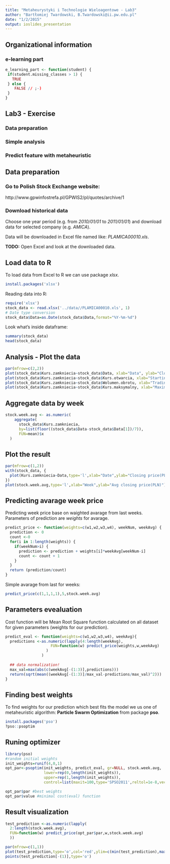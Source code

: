```yaml
---
title: "Metaheurystyki i Technologie Wieloagentowe - Lab3"
author: "Bartłomiej Twardowski, B.Twardowski@ii.pw.edu.pl"
date: "1/2/2015"
output: ioslides_presentation
---
```


## Organizational information

### e-learning part

```r
e_learning_part <- function(student) {
 if(student.missing_classes > 1) {
   TRUE
 } else {
    FALSE // ;-) 
 }
}
```

## Lab3 - Exercise

### Data preparation
### Simple analysis
### Predict feature with metaheuristic

## Data preparation

### Go to Polish Stock Exchange website:

http://www.gpwinfostrefa.pl/GPWIS2/pl/quotes/archive/1

### Download historical data 

Choose one year period (e.g. from *2010/01/01* to *2011/01/01*)
and download data for selected company (e.g. *AMICA*).

Data will be downloaded in Excel file named like: _PLAMICA00010.xls_.

**TODO:** Open Excel and look at the downloaded data.

## Load data to R

To load data from Excel to R we can use package _xlsx_.

```r
install.packages('xlsx')
```

Reading data into R:

```r
require('xlsx')
stock_data <- read.xlsx('../data//PLAMICA00010.xls', 1)
# Date type conversion
stock_data$Data=as.Date(stock_data$Data,format="%Y-%m-%d")
```

Look what's inside dataframe:
```r
summary(stock_data)
head(stock_data)
```

## Analysis - Plot the data

```r
par(mfrow=c(2,2))
plot(stock_data$Kurs.zamkniecia~stock_data$Data, xlab="Data", ylab="Closing price (PLN)")
plot(stock_data$Kurs.zamkniecia~stock_data$Kurs.otwarcia, xlab="Starting price (PLN)", ylab="Closing price (PLN)")
plot(stock_data$Kurs.zamkniecia~stock_data$Wolumen.obrotu, xlab="Trading volume", ylab="Closing price (PLN)")
plot(stock_data$Kurs.zamkniecia~stock_data$Kurs.maksymalny, xlab="Maximla price (PLN)", ylab="Closing price (PLN)")
````

## Aggregate data by week

```r
stock.week.avg <- as.numeric(
    aggregate(
      stock_data$Kurs.zamkniecia,
      by=list(floor((stock_data$Data-stock_data$Data[1])/7)),
      FUN=mean)$x
  )
```

## Plot the result

```r
par(mfrow=c(1,2))
with(stock_data, {
  plot(Kurs.zamkniecia~Data,type='l',xlab="Date",ylab="Closing price(PLN)")
})
plot(stock.week.avg,type='l',xlab="Week",ylab="Avg closing price(PLN)")
```


## Predicting avarage week price

Predicting week price base on waighted avarage from last weeks.
Parameters of prediction are *weights* for avarage.

```r
predict_price <- function(weights=c(w1,w2,w3,w4), weekNum, weekAvg) {
  prediction <- 0
  count <-0
  for(i in 1:length(weights)) {
    if(weekNum>i) {
      prediction <- prediction + weights[i]*weekAvg[weekNum-i] 
      count <- count + 1
    }
  }
  return (prediction/count)
}
```

Simple avarage from last for weeks:

```r
predict_price(c(1,1,1,1),5,stock.week.avg)
```

## Parameters evealuation 

Cost function will be Mean Root Square function calculated on
all dataset for given parameters (weights for our prediction).

```r
predict_eval <- function(weights=c(w1,w2,w3,w4), weekAvg){
  predictions <-as.numeric(lapply(4:length(weekAvg),
                    FUN=function(w) predict_price(weights,w,weekAvg)
                  )
                )
  
  ## data normalization!
  max_val=max(abs(c(weekAvg[-(1:3)],predictions)))
  return(sqrt(mean((weekAvg[-(1:3)]/max_val-predictions/max_val)^2)))
}
```

## Finding best weights

To find weights for our prediction which best fits the model we us one of
metaheuristic algorithm: **Particle Swarm Optimization** from package
**pso**.

```r
install.packages('pso')
?pso::psoptim
```

## Runing optimizer

```r
library(pso)
#random initial weights
init_weights=runif(4,0,1)
opt_par<-psoptim(init_weights, predict_eval, gr=NULL, stock.week.avg,
                 lower=rep(0,length(init_weights)), 
                 upper=rep(1,length(init_weights)),
                 control=list(maxit=100,type='SPSO2011',reltol=1e-8,vectorize=TRUE))

opt_par$par #best weights
opt_par$value #minimal cost(eval) function
```

## Result visualization

```r
test_prediction <-as.numeric(lapply(
  2:length(stock.week.avg),
  FUN=function(w) predict_price(opt_par$par,w,stock.week.avg)
  ))

par(mfrow=c(1,1))
plot(test_prediction,type='o',col='red',ylim=c(min(test_prediction),max(test_prediction)),xlab="Week",ylab="Avg price(PLN)")
points(test_prediction[-(1)],type='o')
```







